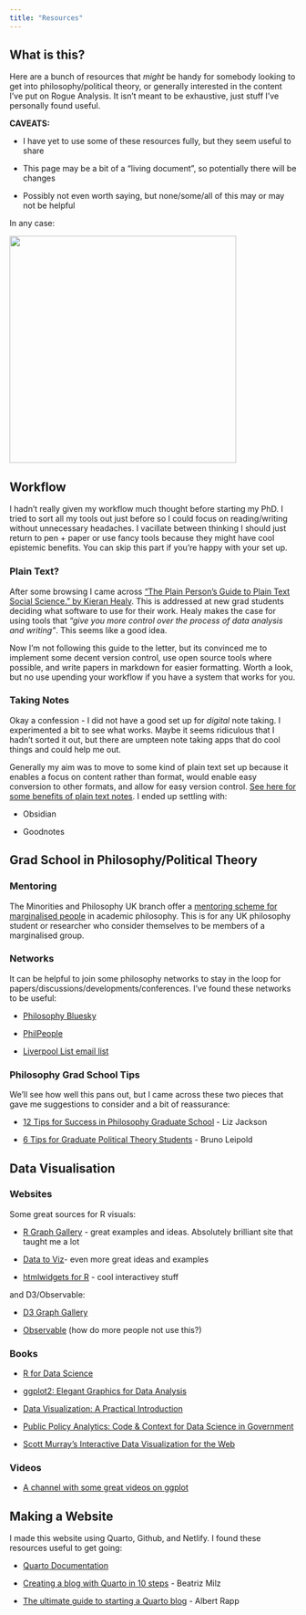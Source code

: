 ```yaml
---
title: "Resources"
---
```


## What is this?

Here are a bunch of resources that *might* be handy for somebody looking to get into philosophy/political theory, or generally interested in the content I've put on Rogue Analysis. It isn't meant to be exhaustive, just stuff I've personally found useful.

**CAVEATS:**

-   I have yet to use some of these resources fully, but they seem useful to share

-   This page may be a bit of a "living document", so potentially there will be changes

-   Possibly not even worth saying, but none/some/all of this may or may not be helpful

In any case:

![](images/Collage_2022-09-09_14_32_45.jpg){fig-align="center" width="398"}

## Workflow

I hadn't really given my workflow much thought before starting my PhD. I tried to sort all my tools out just before so I could focus on reading/writing without unnecessary headaches. I vacillate between thinking I should just return to pen + paper or use fancy tools because they might have cool epistemic benefits. You can skip this part if you're happy with your set up.

### Plain Text?

After some browsing I came across ["The Plain Person's Guide to Plain Text Social Science." by Kieran Healy](https://kieranhealy.org/publications/plain-person-text/). This is addressed at new grad students deciding what software to use for their work. Healy makes the case for using tools that *"give you more control over the process of data analysis and writing"*. This seems like a good idea.

Now I'm not following this guide to the letter, but its convinced me to implement some decent version control, use open source tools where possible, and write papers in markdown for easier formatting. Worth a look, but no use upending your workflow if you have a system that works for you.

### Taking Notes

Okay a confession - I did not have a good set up for *digital* note taking. I experimented a bit to see what works. Maybe it seems ridiculous that I hadn't sorted it out, but there are umpteen note taking apps that do cool things and could help me out.

Generally my aim was to move to some kind of plain text set up because it enables a focus on content rather than format, would enable easy conversion to other formats, and allow for easy version control. [See here for some benefits of plain text notes](https://plaintext-productivity.net/2-01-why-plaintext-for-notes.html). I ended up settling with:

-   Obsidian

-   Goodnotes

## Grad School in Philosophy/Political Theory

### Mentoring

The Minorities and Philosophy UK branch offer a [mentoring scheme for marginalised people](https://www.mapforthegap.org.uk/our-mentor-scheme) in academic philosophy. This is for any UK philosophy student or researcher who consider themselves to be members of a marginalised group.

### Networks

It can be helpful to join some philosophy networks to stay in the loop for papers/discussions/developments/conferences. I've found these networks to be useful:

-   [Philosophy Bluesky](https://go.bsky.app/4uqLbgZ)

-   [PhilPeople](https://philpeople.org/news)

-   [Liverpool List email list](https://www.liverpool.ac.uk/philosophy/philos-l/)

### Philosophy Grad School Tips

We'll see how well this pans out, but I came across these two pieces that gave me suggestions to consider and a bit of reassurance:

-   [12 Tips for Success in Philosophy Graduate School](https://liz-jackson.com/teaching-service/philosophy-graduate-school-resources/) - Liz Jackson

-   [6 Tips for Graduate Political Theory Students](https://justice-everywhere.org/academia/6-tips-for-graduate-political-theory-students/ "6 Tips for Graduate Political Theory Students") - Bruno Leipold

## Data Visualisation

### Websites

Some great sources for R visuals:

-   [R Graph Gallery](https://www.r-graph-gallery.com/index.html) - great examples and ideas. Absolutely brilliant site that taught me a lot

-   [Data to Viz](https://www.data-to-viz.com/)- even more great ideas and examples

-   [htmlwidgets for R](http://gallery.htmlwidgets.org/) - cool interactivey stuff

and D3/Observable:

-   [D3 Graph Gallery](https://d3-graph-gallery.com/)

-   [Observable](https://observablehq.com/explore) (how do more people not use this?)

### Books

-   [R for Data Science](https://r4ds.had.co.nz/)

-   [ggplot2: Elegant Graphics for Data Analysis](https://ggplot2-book.org/)

-   [Data Visualization: A Practical Introduction](https://socviz.co/)

-   [Public Policy Analytics: Code & Context for Data Science in Government](https://urbanspatial.github.io/PublicPolicyAnalytics/index.html#)

-   [Scott Murray's Interactive Data Visualization for the Web](http://www.hdip-data-analytics.com/_media/resources/interactive_data_visualization_for_the_web_2nd_edition.pdf)

### Videos

-   [A channel with some great videos on ggplot](https://www.youtube.com/watch?v=HPJn1CMvtmI)

## Making a Website

I made this website using Quarto, Github, and Netlify. I found these resources useful to get going:

-   [Quarto Documentation](https://quarto.org/docs/websites/)

-   [Creating a blog with Quarto in 10 steps](https://beamilz.com/posts/2022-06-05-creating-a-blog-with-quarto/en/) - Beatriz Milz

-   [The ultimate guide to starting a Quarto blog](https://albert-rapp.de/posts/13_quarto_blog_writing_guide/13_quarto_blog_writing_guide.html) - Albert Rapp
